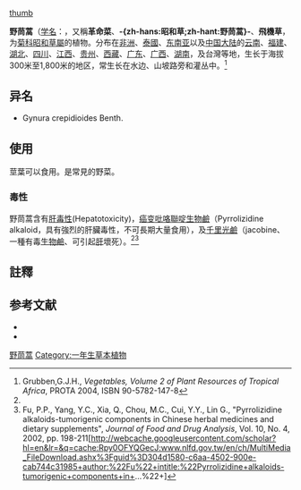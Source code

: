 {{noteTA
|1=zh-hans:野茼蒿; zh-hant:昭和草
}}
{{Speciesbox
| name = 野茼蒿us = 
| status_system = 
| image = Starr 020803-0125 Crassocephalum crepidioides.jpg
| genus = Crassocephalum
| species = crepidioides
| authority = (Benth.) S. Moore
|synonyms_ref=<ref>{{Cite web |url=http://www.theplantlist.org/tpl1.1/record/gcc-94517 |title=The Plant List, ''Crassocephalum crepidioides'' (Benth.) S.Moore  |access-date=2016-02-22 |archive-date=2020-08-13 |archive-url=https://web.archive.org/web/20200813112444/http://www.theplantlist.org/tpl1.1/record/gcc-94517 |dead-url=no }}</ref>
| synonyms = 
*''Gynura crepidioides'' {{au|Benth.}} 1849
*''Crassocephalum diversifolium'' <small>Hiern</small>
*''Gynura diversifolia'' <small>Sch.Bip. ex Asch.</small> 
*''Gynura microcephala'' <small>Vatke</small>
*''Gynura polycephala'' <small>Benth.</small>
*''Senecio crepidioides'' <small>Asch.</small> 
*''Senecio diversifolius'' <small>A.Rich. 1848 not Dumort. 1827</small>
|}}
[[file:Crassocephalum_crepidioides_by_kadavoor.JPG|thumb]]

'''野茼蒿'''（[[学名|学名]]：{{lang|la|''Crassocephalum crepidioides''}}，又稱'''革命菜'''、'''-{zh-hans:昭和草;zh-hant:野茼蒿}-'''、'''飛機草'''，为[[菊科|菊科]][[昭和草屬|昭和草屬]]的植物。分布在[[非洲|非洲]]、[[泰國|泰國]]、[[东南亚|东南亚]]以及[[中国大陆|中国大陆]]的[[云南|云南]]、[[福建|福建]]、[[湖北|湖北]]、[[四川|四川]]、[[江西|江西]]、[[贵州|贵州]]、[[西藏|西藏]]、[[广东|广东]]、[[广西|广西]]、[[湖南|湖南]]，及台灣等地，生长于海拔300米至1,800米的地区，常生长在水边、山坡路旁和灌丛中。<ref name=Grubben>Grubben,G.J.H., ''Vegetables, Volume 2 of Plant Resources of Tropical Africa'', PROTA 2004, ISBN 90-5782-147-8</ref>

== 异名 ==
* Gynura crepidioides Benth.


== 使用 ==
莖葉可以食用。是常見的野菜。

=== 毒性 ===

野茼蒿含有[[肝毒性|肝毒性]](Hepatotoxicity)，[[癌变|癌变]][[吡咯聯啶生物鹼|吡咯聯啶生物鹼]]（Pyrrolizidine alkaloid，具有強烈的肝臟毒性，不可長期大量食用），及[[千里光鹼|千里光鹼]]（jacobine、一種有毒[[生物鹼|生物鹼]]、可引起[[肝|肝]]壞死）。<ref name=Grubben/><ref name=Fu1>Fu, P.P., Yang, Y.C., Xia, Q., Chou, M.C., Cui, Y.Y., Lin G., "Pyrrolizidine alkaloids-tumorigenic components in Chinese herbal medicines and dietary supplements", ''Journal of Food and Drug Analysis'', Vol. 10, No. 4, 2002, pp. 198-211[http://webcache.googleusercontent.com/scholar?hl=en&lr=&q=cache:Rpy0OFYQGecJ:www.nlfd.gov.tw/en/ch/MultiMedia_FileDownload.ashx%3Fguid%3D304d1580-c6aa-4502-900e-cab744c31985+author:%22Fu%22+intitle:%22Pyrrolizidine+alkaloids-tumorigenic+components+in+...%22+]</ref>

==註釋==
{{reflist}}

== 参考文献 ==
{{refbegin}}
* {{TaiBNET| zh=昭和草 | id=202447 | binomial=Crassocephalum crepidioides | authority=(Benth.) S. Moore, 1912 | var= | accessdate=2013-01-24}}
* {{cite web| url =http://www.bioinfo.cn/db05/KmzwSpecies.php?action=view&id=4520| title =野茼蒿| work =《中国高等植物数据库全库》| publisher =中国科学院微生物研究所| author =昆明植物研究所| accessdate =2009-02-25| deadurl =yes| archiveurl =https://web.archive.org/web/20160305035614/http://www.bioinfo.cn/db05/KmzwSpecies.php?action=view&id=4520| archivedate =2016-03-05}}
{{Authority control}}
{{refend}}
{{Taxonbar|from=Q1027615}}

[[Category:昭和草屬|野茼蒿]]
[[Category:一年生草本植物|Category:一年生草本植物]]